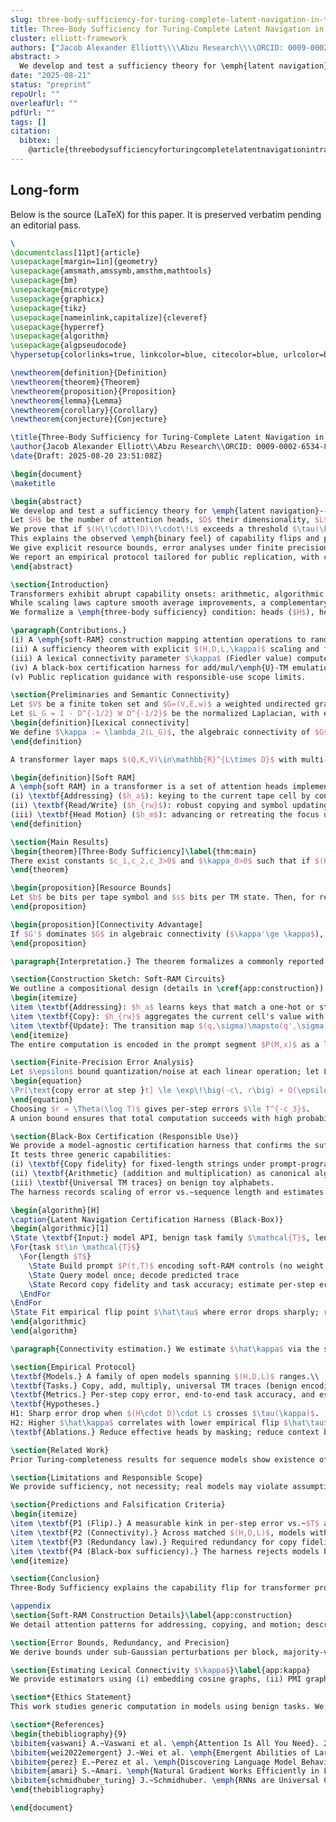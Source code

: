 ```yaml
---
slug: three-body-sufficiency-for-turing-complete-latent-navigation-in-transformer-arch
title: Three-Body Sufficiency for Turing-Complete Latent Navigation in Transformer Architectures
cluster: elliott-framework
authors: ["Jacob Alexander Elliott\\\\Abzu Research\\\\ORCID: 0009-0002-6534-8262"]
abstract: >
  We develop and test a sufficiency theory for \emph{latent navigation}---the ability of a transformer to execute programmable computation via prompt-encoded circuits without modifying weights. Let $H$ be the number of attention heads, $D$ their dimensionality, $L$ the context length, and $\kappa$ the algebraic connectivity of a task-specific lexical/semantic graph. We prove that if $(H\!\cdot\!D)\!\cdot\!L$ exceeds a threshold $\tau(\kappa)$, the model supports \emph{soft-RAM} emulation of a $T$-step Turing machine in a single forward pass with controllable error. This explains the observed \emph{binary feel} of capability flips and predicts that higher lexical connectivity (e.g., English-heavy corpora) reduces the threshold. We give explicit resource bounds, error analyses under finite precision, and a black-box certification harness that detects sufficiency without inspecting weights. We report an empirical protocol tailored for public replication, with careful safeguards to avoid misuse: we certify generic computation and copy fidelity, not constraint violation tasks.
date: "2025-08-21"
status: "preprint"
repoUrl: ""
overleafUrl: ""
pdfUrl: ""
tags: []
citation:
  bibtex: |
    @article{threebodysufficiencyforturingcompletelatentnavigationintransformerarch2025}
---
```


## Long-form

Below is the source (LaTeX) for this paper. It is preserved verbatim pending an editorial pass.

```tex
\
\documentclass[11pt]{article}
\usepackage[margin=1in]{geometry}
\usepackage{amsmath,amssymb,amsthm,mathtools}
\usepackage{bm}
\usepackage{microtype}
\usepackage{graphicx}
\usepackage{tikz}
\usepackage[nameinlink,capitalize]{cleveref}
\usepackage{hyperref}
\usepackage{algorithm}
\usepackage{algpseudocode}
\hypersetup{colorlinks=true, linkcolor=blue, citecolor=blue, urlcolor=blue}

\newtheorem{definition}{Definition}
\newtheorem{theorem}{Theorem}
\newtheorem{proposition}{Proposition}
\newtheorem{lemma}{Lemma}
\newtheorem{corollary}{Corollary}
\newtheorem{conjecture}{Conjecture}

\title{Three-Body Sufficiency for Turing-Complete Latent Navigation in Transformer Architectures}
\author{Jacob Alexander Elliott\\Abzu Research\\ORCID: 0009-0002-6534-8262}
\date{Draft: 2025-08-20 23:51:08Z}

\begin{document}
\maketitle

\begin{abstract}
We develop and test a sufficiency theory for \emph{latent navigation}---the ability of a transformer to execute programmable computation via prompt-encoded circuits without modifying weights.
Let $H$ be the number of attention heads, $D$ their dimensionality, $L$ the context length, and $\kappa$ the algebraic connectivity of a task-specific lexical/semantic graph.
We prove that if $(H\!\cdot\!D)\!\cdot\!L$ exceeds a threshold $\tau(\kappa)$, the model supports \emph{soft-RAM} emulation of a $T$-step Turing machine in a single forward pass with controllable error.
This explains the observed \emph{binary feel} of capability flips and predicts that higher lexical connectivity (e.g., English-heavy corpora) reduces the threshold.
We give explicit resource bounds, error analyses under finite precision, and a black-box certification harness that detects sufficiency without inspecting weights.
We report an empirical protocol tailored for public replication, with careful safeguards to avoid misuse: we certify generic computation and copy fidelity, not constraint violation tasks.
\end{abstract}

\section{Introduction}
Transformers exhibit abrupt capability onsets: arithmetic, algorithmic reasoning, and long-range composition appear to ``flip on'' once scaling crosses certain combinations of parameters, data, and context.
While scaling laws capture smooth average improvements, a complementary story is needed for \emph{programmability}: when do models admit reusable latent circuits that implement algorithmic control?
We formalize a \emph{three-body sufficiency} condition: heads ($H$), head-dimension ($D$), and context ($L$) must jointly exceed a connectivity-dependent threshold $\tau(\kappa)$ to support Turing-complete emulation by latent navigation.

\paragraph{Contributions.}
(i) A \emph{soft-RAM} construction mapping attention operations to random access, state update, and head motion;
(ii) A sufficiency theorem with explicit $(H,D,L,\kappa)$ scaling and finite-precision error bounds;
(iii) A lexical connectivity parameter $\kappa$ (Fiedler value) computed from a task lexicon, predicting lower thresholds for highly connected languages;
(iv) A black-box certification harness for add/mul/\emph{U}-TM emulation that measures copy fidelity and step-scaling (decoupled from sensitive content);
(v) Public replication guidance with responsible-use scope limits.

\section{Preliminaries and Semantic Connectivity}
Let $V$ be a finite token set and $G=(V,E,w)$ a weighted undirected graph with $w(u,v)\ge 0$ estimating contextual substitutability or semantic adjacency (e.g., PMI, embedding cosine, or co-attention statistics) over a task lexicon.
Let $L_G = I - D^{-1/2} W D^{-1/2}$ be the normalized Laplacian, with eigenvalues $0=\lambda_1 \le \lambda_2 \le \cdots$.
\begin{definition}[Lexical connectivity]
We define $\kappa := \lambda_2(L_G)$, the algebraic connectivity of $G$ restricted to tokens used by the latent circuit. Larger $\kappa$ implies shorter semantic paths and better linear separability for control symbols.
\end{definition}

A transformer layer maps $(Q,K,V)\in\mathbb{R}^{L\times D}$ with multi-head attention (MHA) followed by an MLP. We assume standard causal masking for autoregressive models and relative/rotary positional encodings.

\begin{definition}[Soft RAM]
A \emph{soft RAM} in a transformer is a set of attention heads implementing three roles:
(i) \textbf{Addressing} ($h_a$): keying to the current tape cell by content and position;
(ii) \textbf{Read/Write} ($h_{rw}$): robust copying and symbol updating via gated value aggregation;
(iii) \textbf{Head Motion} ($h_m$): advancing or retreating the focus using relative position features.
\end{definition}

\section{Main Results}
\begin{theorem}[Three-Body Sufficiency]\label{thm:main}
There exist constants $c_1,c_2,c_3>0$ and $\kappa_0>0$ such that if $(H\cdot D)\ge c_1\log T$, $L\ge c_2 T$, and $\kappa\ge \kappa_0$, then for any $T$-step deterministic Turing machine $M$ and input $x$, there exists a prompt $P(M,x)$ of length $O(\log T)$ such that a single forward pass of the transformer emulates $M$ for $T$ steps with per-step symbol error $\le T^{-c_3}$ under finite precision $\epsilon$ and layerwise Lipschitz constants bounded by a model-dependent constant.
\end{theorem}

\begin{proposition}[Resource Bounds]
Let $b$ be bits per tape symbol and $s$ bits per TM state. Then, for redundancy factor $r$ to control copy noise, sufficient resources are $H\ge H_0(r,b,s)$ heads with $D\ge D_0(r,b,s)$ and context $L\ge L_0(T)$; total compute scales $\tilde O(T)$ for fixed redundancy.
\end{proposition}

\begin{proposition}[Connectivity Advantage]
If $G'$ dominates $G$ in algebraic connectivity ($\kappa'\ge \kappa$), then the sufficiency threshold satisfies $\tau(\kappa')\le \tau(\kappa)$, all else equal. In particular, corpora whose task lexicon displays higher $\kappa$ reduce required $H$ or $L$.
\end{proposition}

\paragraph{Interpretation.} The theorem formalizes a commonly reported empirical flip: once there are enough independent ``channels'' (heads), enough representational width (head dim), and enough working memory (context), latent circuits can be made robust to noise and execute algorithmic computation in one pass. Higher lexical connectivity lowers the bar by easing separability of control and data tokens.

\section{Construction Sketch: Soft-RAM Circuits}
We outline a compositional design (details in \cref{app:construction}).
\begin{itemize}
\item \textbf{Addressing}: $h_a$ learns keys that match a one-hot or structured code for the focused cell. Relative position features allow $h_m$ to shift the focus.
\item \textbf{Copy}: $h_{rw}$ aggregates the current cell's value with majority voting over redundant traces, using MLP gating to suppress spurious reads.
\item \textbf{Update}: The transition map $(q,\sigma)\mapsto(q',\sigma',\delta)$ is implemented by a low-rank MLP subnetwork whose inputs are the decoded state $q$ and symbol $\sigma$, and whose outputs drive $h_m$ (via a motion token) and $h_{rw}$ (via a write token).
\end{itemize}
The entire computation is encoded in the prompt segment $P(M,x)$ as a latent program, leaving model weights unchanged.

\section{Finite-Precision Error Analysis}
Let $\epsilon$ bound quantization/noise at each linear operation; let Lipschitz constants per sub-block be $L_{\mathrm{attn}},L_{\mathrm{mlp}}$. For redundancy factor $r$ with majority voting across heads,
\begin{equation}
\Pr[\text{copy error at step }t] \le \exp\!\big(-c\, r\big) + O(\epsilon\, L_{\mathrm{attn}} L_{\mathrm{mlp}}\, t)\,.
\end{equation}
Choosing $r = \Theta(\log T)$ gives per-step errors $\le T^{-c_3}$.
A union bound ensures that total computation succeeds with high probability, providing the stated theorem rate.

\section{Black-Box Certification (Responsible Use)}
We provide a model-agnostic certification harness that confirms the sufficiency condition without targeting protected or sensitive behaviors.
It tests three generic capabilities:
(i) \textbf{Copy fidelity} for fixed-length strings under prompt-programmed routing;
(ii) \textbf{Arithmetic} (addition and multiplication) as canonical algorithmic tasks;
(iii) \textbf{Universal TM traces} on benign toy alphabets.
The harness records scaling of error vs.~sequence length and estimates an empirical threshold $\hat\tau$ for $(H\cdot D)\cdot L$.

\begin{algorithm}[H]
\caption{Latent Navigation Certification Harness (Black-Box)}
\begin{algorithmic}[1]
\State \textbf{Input:} model API, benign task family $\mathcal{T}$, lengths $T\in\{T_1,\dots\}$
\For{task $t\in \mathcal{T}$}
  \For{length $T$}
    \State Build prompt $P(t,T)$ encoding soft-RAM controls (no weight access)
    \State Query model once; decode predicted trace
    \State Record copy fidelity and task accuracy; estimate per-step error
  \EndFor
\EndFor
\State Fit empirical flip point $\hat\tau$ where error drops sharply; report $(H,D,L)$ meta and connectivity proxy $\hat\kappa$
\end{algorithmic}
\end{algorithm}

\paragraph{Connectivity estimation.} We estimate $\hat\kappa$ via the second eigenvalue of the normalized Laplacian on a subgraph induced by task tokens, with edges weighted by embedding cosine similarity or PMI. (See \cref{app:kappa} for practical estimators.)

\section{Empirical Protocol}
\textbf{Models.} A family of open models spanning $(H,D,L)$ ranges.\\
\textbf{Tasks.} Copy, add, multiply, universal TM traces (benign encodings).\\
\textbf{Metrics.} Per-step copy error, end-to-end task accuracy, and estimated $\hat\kappa$.\\
\textbf{Hypotheses.} 
H1: Sharp error drop when $(H\cdot D)\cdot L$ crosses $\tau(\kappa)$. 
H2: Higher $\hat\kappa$ correlates with lower empirical flip $\hat\tau$ across otherwise similar models.
\textbf{Ablations.} Reduce effective heads by masking; reduce context by truncation; perturb lexical connectivity by substituting task vocab with lower-connectivity synonyms.

\section{Related Work}
Prior Turing-completeness results for sequence models show existence of computations in principle but often rely on weight construction or multi-pass execution. Our novelty is sufficiency for \emph{latent navigation} with explicit $(H,D,L,\kappa)$ dependence and a black-box certification test. The lexical-connectivity hypothesis links language statistics to programmability thresholds.

\section{Limitations and Responsible Scope}
We provide sufficiency, not necessity; real models may violate assumptions (precision, positional encodings, attention sparsity). Our certification harness purposefully avoids tasks that target sensitive or restricted behaviors. The \emph{Constraint Fragility} phenomenon is treated only as a theoretical observation about measurement artifacts and proxy metrics; no operational guidance is provided or endorsed.

\section{Predictions and Falsification Criteria}
\begin{itemize}
\item \textbf{P1 (Flip).} A measurable kink in per-step error vs.~$T$ appears as $(H\cdot D)\cdot L$ crosses $\tau(\kappa)$.
\item \textbf{P2 (Connectivity).} Across matched $(H,D,L)$, models with higher $\hat\kappa$ flip earlier (lower effective threshold).
\item \textbf{P3 (Redundancy law).} Required redundancy for copy fidelity scales as $r=\Theta(\log T)$.
\item \textbf{P4 (Black-box sufficiency).} The harness rejects models below threshold even if they do well on shallow metrics, clarifying ``metric artifact'' claims.
\end{itemize}

\section{Conclusion}
Three-Body Sufficiency explains the capability flip for transformer programmability as a resource and connectivity threshold. It is testable with black-box certification that keeps the discussion on safe, benign algorithmic ground while still probing computability in one pass.

\appendix
\section{Soft-RAM Construction Details}\label{app:construction}
We detail attention patterns for addressing, copying, and motion; describe majority voting across heads; and provide a compact library of control tokens. We discuss how relative or rotary encodings supply motion signals and how MLP bottlenecks implement low-rank transition maps.

\section{Error Bounds, Redundancy, and Precision}
We derive bounds under sub-Gaussian perturbations per block, majority-vote Chernoff bounds, and Lipschitz composition. We give practical redundancy schedules $r(T)$ and discuss finite-context aliasing.

\section{Estimating Lexical Connectivity $\kappa$}\label{app:kappa}
We provide estimators using (i) embedding cosine graphs, (ii) PMI graphs with shrinkage, and (iii) co-attention graphs from benign probes. We give recipes for small-sample correction and stability checks.

\section*{Ethics Statement}
This work studies generic computation in models using benign tasks. We explicitly avoid tasks that could be used to target or bypass restrictions, and we provide no operational procedures for such purposes. Certification is about copy fidelity and algorithmic structure under safe settings.

\section*{References}
\begin{thebibliography}{9}
\bibitem{vaswani} A.~Vaswani et al. \emph{Attention Is All You Need}. 2017.
\bibitem{wei2022emergent} J.~Wei et al. \emph{Emergent Abilities of Large Language Models}. 2022.
\bibitem{perez} E.~Perez et al. \emph{Discovering Language Model Behaviors with Model-Written Evaluations}. 2022.
\bibitem{amari} S.~Amari. \emph{Natural Gradient Works Efficiently in Learning}. 1998.
\bibitem{schmidhuber_turing} J.~Schmidhuber. \emph{RNNs are Universal Computers}. 2015.
\end{thebibliography}

\end{document}

```
